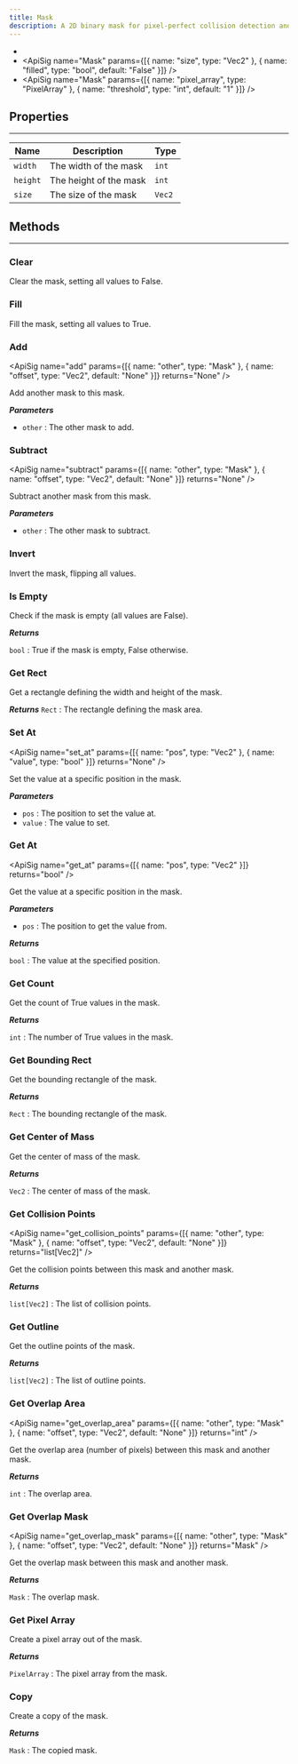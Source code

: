 ```yaml
---
title: Mask
description: A 2D binary mask for pixel-perfect collision detection and pixel manipulation.
---
```

- <ApiSig name="Mask" />
- <ApiSig name="Mask" params={[{ name: "size", type: "Vec2" }, { name: "filled", type: "bool", default: "False" }]} />
- <ApiSig name="Mask" params={[{ name: "pixel_array", type: "PixelArray" }, { name: "threshold", type: "int", default: "1" }]} />

## Properties
<hr style={{marginBottom: 0}} />

| Name | Description | Type |
| --- | --- | --- |
| `width` | The width of the mask | `int` |
| `height` | The height of the mask | `int` |
| `size` | The size of the mask | `Vec2` |

## Methods
---

### Clear
<div className="api-card">

<ApiSig name="clear" returns="None" />

Clear the mask, setting all values to False.

</div>

### Fill
<div className="api-card">

<ApiSig name="fill" returns="None" />

Fill the mask, setting all values to True.

</div>

### Add
<div className="api-card">

<ApiSig name="add" params={[{ name: "other", type: "Mask" }, { name: "offset", type: "Vec2", default: "None" }]} returns="None" />

Add another mask to this mask.

_**Parameters**_
- `other` : The other mask to add.

</div>

### Subtract
<div className="api-card">

<ApiSig name="subtract" params={[{ name: "other", type: "Mask" }, { name: "offset", type: "Vec2", default: "None" }]} returns="None" />

Subtract another mask from this mask.

_**Parameters**_
- `other` : The other mask to subtract.

</div>

### Invert
<div className="api-card">

<ApiSig name="invert" returns="None" />

Invert the mask, flipping all values.

</div>

### Is Empty
<div className="api-card">

<ApiSig name="is_empty" returns="bool" />

Check if the mask is empty (all values are False).

_**Returns**_

`bool` : True if the mask is empty, False otherwise.

</div>

### Get Rect
<div className="api-card">

<ApiSig name="get_rect" returns="Rect" />

Get a rectangle defining the width and height of the mask.

_**Returns**_
`Rect` : The rectangle defining the mask area.
</div>

### Set At
<div className="api-card">

<ApiSig name="set_at" params={[{ name: "pos", type: "Vec2" }, { name: "value", type: "bool" }]} returns="None" />

Set the value at a specific position in the mask.

_**Parameters**_

- `pos` : The position to set the value at.
- `value` : The value to set.

</div>

### Get At
<div className="api-card">

<ApiSig name="get_at" params={[{ name: "pos", type: "Vec2" }]} returns="bool" />

Get the value at a specific position in the mask.

_**Parameters**_

- `pos` : The position to get the value from.

_**Returns**_

`bool` : The value at the specified position.

</div>

### Get Count
<div className="api-card">

<ApiSig name="get_count" returns="int" />

Get the count of True values in the mask.

_**Returns**_

`int` : The number of True values in the mask.

</div>

### Get Bounding Rect
<div className="api-card">

<ApiSig name="get_bounding_rect" returns="Rect" />

Get the bounding rectangle of the mask.

_**Returns**_

`Rect` : The bounding rectangle of the mask.

</div>

### Get Center of Mass
<div className="api-card">

<ApiSig name="get_center_of_mass" returns="Vec2" />

Get the center of mass of the mask.

_**Returns**_

`Vec2` : The center of mass of the mask.

</div>

### Get Collision Points
<div className="api-card">

<ApiSig name="get_collision_points" params={[{ name: "other", type: "Mask" }, { name: "offset", type: "Vec2", default: "None" }]} returns="list[Vec2]" />

Get the collision points between this mask and another mask.

_**Returns**_

`list[Vec2]` : The list of collision points.

</div>

### Get Outline
<div className="api-card">

<ApiSig name="get_outline" returns="list[Vec2]" />

Get the outline points of the mask.

_**Returns**_

`list[Vec2]` : The list of outline points.

</div>

### Get Overlap Area
<div className="api-card">

<ApiSig name="get_overlap_area" params={[{ name: "other", type: "Mask" }, { name: "offset", type: "Vec2", default: "None" }]} returns="int" />

Get the overlap area (number of pixels) between this mask and another mask.

_**Returns**_

`int` : The overlap area.

</div>

### Get Overlap Mask
<div className="api-card">

<ApiSig name="get_overlap_mask" params={[{ name: "other", type: "Mask" }, { name: "offset", type: "Vec2", default: "None" }]} returns="Mask" />

Get the overlap mask between this mask and another mask.

_**Returns**_

`Mask` : The overlap mask.

</div>

### Get Pixel Array
<div className="api-card">

<ApiSig name="get_pixel_array" returns="PixelArray" />

Create a pixel array out of the mask.

_**Returns**_

`PixelArray` : The pixel array from the mask.

</div>

### Copy
<div className="api-card">

<ApiSig name="copy" returns="Mask" />

Create a copy of the mask.

_**Returns**_

`Mask` : The copied mask.

</div>